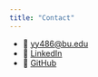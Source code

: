```yaml
---
title: "Contact"
---
```



- 📧 [yy486@bu.edu](mailto:yy486@bu.edu)
- 🔗 [LinkedIn](www.linkedin.com/in/yixuanyang98)
- 🐙 [GitHub](https://github.com/Yixuan0000/Yixuan0000.github-io)